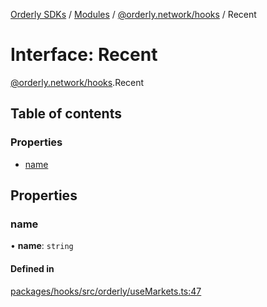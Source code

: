 [Orderly SDKs](./../README) / [Modules](./../modules) / [@orderly.network/hooks](./../modules/orderly_network_hooks) / Recent

# Interface: Recent

[@orderly.network/hooks](./../modules/orderly_network_hooks).Recent

## Table of contents

### Properties

- [name](./orderly_network_hooks.Recent#name)

## Properties

### name

• **name**: `string`

#### Defined in

[packages/hooks/src/orderly/useMarkets.ts:47](https://github.com/OrderlyNetwork/js-sdk/blob/3b49bc1a/packages/hooks/src/orderly/useMarkets.ts#L47)
